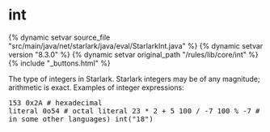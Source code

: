 <html devsite>
<head>
  <meta name="project_path" value="/_project.yaml">
  <meta name="book_path" value="/versions/8.3.0/_book.yaml">
</head>
<body>

<h1 class="page-title" id="modules.int">int</h1>

{% dynamic setvar source_file "src/main/java/net/starlark/java/eval/StarlarkInt.java" %}
{% dynamic setvar version "8.3.0" %}
{% dynamic setvar original_path "/rules/lib/core/int" %}
{% include "_buttons.html" %}
<!-- {% raw %} -->

The type of integers in Starlark. Starlark integers may be of any magnitude; arithmetic is exact. Examples of integer expressions:<br><pre class="language-python">153
0x2A  # hexadecimal literal
0o54  # octal literal
23 * 2 + 5
100 / -7
100 % -7  # -5 (unlike in some other languages)
int("18")
</pre>



</body>
</html>

<!-- {% endraw %} -->
